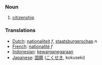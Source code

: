 === Noun ===
# [[citizenship]]

=== Translations ===
*[[Dutch]]: [[nationaliteit]] ''f'', [[staatsburgerschap]] ''n''
*[[French]]: [[nationalité]] ''f''
*[[Indonesian]]: [[kewarganegaraan]]
*[[Japanese]]: [[国籍]] ([[こくせき]], kokuseki)